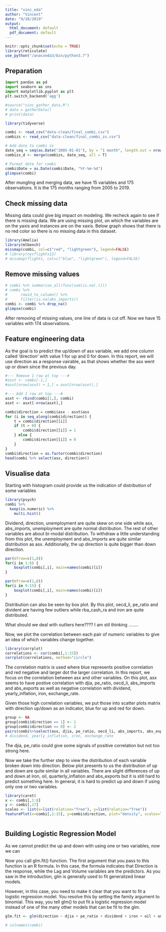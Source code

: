 ```yaml
---
title: "vinc_eda"
author: "Vincent"
date: "9/28/2019"
output:
  html_document: default
  pdf_document: default
---
```


```r
knitr::opts_chunk$set(echo = TRUE)
library(reticulate)
use_python("/anaconda3/bin/python3.7")
```

## Preparation

```python
import pandas as pd 
import seaborn as sns
import matplotlib.pyplot as plt 
plt.switch_backend('agg')
```

```r
#source("vinc_gather_data.R")
# data = gatherData()
# print(data)
```

```r
library(tidyverse)

combi <- read_csv("data-clean/final_combi.csv")
combizs <- read_csv("data-clean/final_combi_zs.csv")

# Add date to combi zs
date_seq = seq(as.Date("2005-01-01"), by = "1 month", length.out = nrow(combizs))
combizs_d <- merge(combizs, date_seq, all = T)

# Format date for combi
combi$Date = as.Date(combi$Date, "%Y-%m-%d")
glimpse(combi)
```

After mungling and merging data, we have 15 variables and 175 observations. It is the 175 months ranging from 2005 to 2019. 

## Check missing data

Missing data could give big impact on modeling. We recheck again to see if there is missing data. We are using missing plot, on which the variables are on the yaxis and instances are on the xaxis. Below graph shows that there is no red color so there is no missing data in this dataset.

```r
library(Amelia)
library(mlbench)
missmap(combi, col=c("red", "lightgreen"), legend=FALSE)
# library(nycflights13)
# missmap(flights, col=c("blue", "lightgreen"), legend=FALSE)
```

## Remove missing values

```r
# combi %>% summarise_all(funs(sum(is.na(.))))
# combi %>%
#      rowid_to_column() %>%
#      filter(is.na(abs_imports))
combi <- combi %>% drop_na()
glimpse(combi)
```

After removing of missing values, one line of data is cut off. Now we have 15 variables with 174 observations.

## Feature engineering data
As the goal is to predict the up/down of asx variable, we add one column called 'direction' with value 1 for up and 0 for down. In this report, we will use direction as a response vairable, as that shows whether the asx went up or down since the previous day.

```r
#--- Remove 1 row at top ---#
#asxt <- combi[-1,]
#asxt[nrow(asxt) + 1,] = asxt[nrow(asxt),]

#--- Add 1 row at top ---#
asxt <- rbind(combi[1,], combi)
asxt <- asxt[-nrow(asxt),]

combi$direction = combi$asx - asxt$asx
for (i in seq_along(combi$direction)) {
    t = combi$direction[[i]]
    if (t > 0) {
        combi$direction[[i]] = 1
    } else {
        combi$direction[[i]] = 0
    }
}
combi$direction = as.factor(combi$direction)
head(combi %>% select(asx, direction))
```


## Visualise data

Starting with histogram could provide us the indication of distribution of some variables

```r
library(psych)
combi %>%
  keep(is.numeric) %>% 
    multi.hist() 
```

Dividend, direction, unemployment are quite skew on one side while asx, abs_imports, unemployment are quite normal distribution. The rest of other variables are about bi-modal distribution. To withdraw a little understanding from this plot, the unemployment and abs_imports are quite similar distribution as asx. Additionally, the up direction is quite bigger than down direction.


```r
par(mfrow=c(1,8))
for(i in 1:8) {
    boxplot(combi[,i], main=names(combi)[i])
}
```



```r
par(mfrow=c(1,8))
for(i in 9:15) {
    boxplot(combi[,i], main=names(combi)[i])
}
```

Distribution can also be seen by box plot. By this plot, oecd_li, pe_ratio and divident are having few outliers while rba_cash_ra and iron are quite distributed.

What should we deal with outliers here???? I am stil thinking ........


Now, we plot the correlation between each pair of numeric variables to give an idea of which variables change together.

```r
library(corrplot)
correlations <- cor(combi[,1:15])
corrplot(correlations, method="circle")
```

The correlation matrix is used where blue represents positive correlation and red negative and larger dot the larger correlation. In this report, we focus on the correlation between asx and other variables. On this plot, asx seems to have postive correlation with djia, pe_ratio, oecd_li, abs_imports and abs_exports as well as negative correlation with dividend, yearly_inflation, iron, exchange_rate. 



Given those high correlation variables, we put those into scatter plots matrix with direction up/down as an indicator, blue for up and red for down.

```r
group <- NA
group[combi$direction == 1] <- 1
group[combi$direction == 0] <- 2
pairs(combi%>%select(asx, djia, pe_ratio, oecd_li, abs_imports, abs_exports, direction), col=c("blue", "red")[group])
# dividend, yearly_inflation, iron, exchange_rate
```

The djia, pe_ratio could give some signals of positive correlation but not too strong here. 


Now we take the further step to view the distribution of each variable broken down into direction. Below plot presents to us the distribution of up and down are quite similar in all variables. There are slight differences of up and down at iron, oil, quarterly_inflation and abs_exports but it is still hard to predict something here. In general, it is hard to predict up and down if using only one or two variables.

```r
library(caret)
x <- combi[,1:8]
y <- combi[,17]
scales <- list(x=list(relation="free"), y=list(relation="free"))
featurePlot(x=combi[,1:15], y=combi$direction, plot="density", scales=list(x=list(relation="free"), y=list(relation="free")), auto.key=list(columns=3))

```



```r

```

## Building Logistic Regression Model

As we cannot predict the up and down with using one or two variables, now we can 

Now you call glm.fit() function. The first argument that you pass to this function is an R formula. In this case, the formula indicates that Direction is the response, while the Lag and Volume variables are the predictors. As you saw in the introduction, glm is generally used to fit generalized linear models.

However, in this case, you need to make it clear that you want to fit a logistic regression model. You resolve this by setting the family argument to binomial. This way, you tell glm() to put fit a logistic regression model instead of one of the many other models that can be fit to the glm.

```r
glm.fit <- glm(direction ~ djia + pe_ratio + dividend + iron + oil + unemployment + rba_cash_rate + yearly_inflation + quarterly_inflation + exchange_rate + oecd_li + abs_imports + abs_exports + gold_price_london_fixing, data = combi, family = binomial)
```









```r
# colnames(combi)
```









